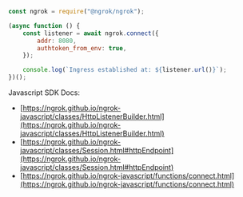 ```jsx
const ngrok = require("@ngrok/ngrok");

(async function () {
	const listener = await ngrok.connect({
		addr: 8080,
		authtoken_from_env: true,
	});

	console.log(`Ingress established at: ${listener.url()}`);
})();
```

Javascript SDK Docs:

- [https://ngrok.github.io/ngrok-javascript/classes/HttpListenerBuilder.html](https://ngrok.github.io/ngrok-javascript/classes/HttpListenerBuilder.html)
- [https://ngrok.github.io/ngrok-javascript/classes/Session.html#httpEndpoint](https://ngrok.github.io/ngrok-javascript/classes/Session.html#httpEndpoint)
- [https://ngrok.github.io/ngrok-javascript/functions/connect.html](https://ngrok.github.io/ngrok-javascript/functions/connect.html)
